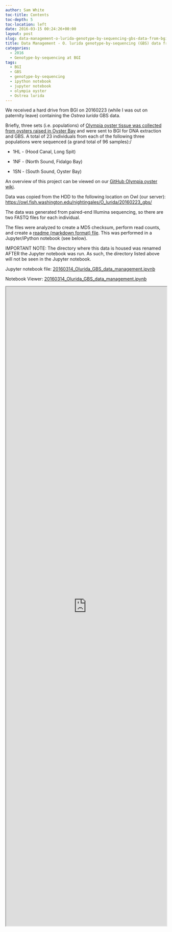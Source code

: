 ```yaml
---
author: Sam White
toc-title: Contents
toc-depth: 5
toc-location: left
date: 2016-03-15 00:24:26+00:00
layout: post
slug: data-management-o-lurida-genotype-by-sequencing-gbs-data-from-bgi
title: Data Management - O. lurida genotype-by-sequencing (GBS) data from BGI
categories:
  - 2016
  - Genotype-by-sequencing at BGI
tags:
  - BGI
  - GBS
  - genotype-by-sequencing
  - ipython notebook
  - jupyter notebook
  - olympia oyster
  - Ostrea lurida
---
```


We received a hard drive from BGI on 20160223 (while I was out on paternity leave) containing the _Ostrea lurida_ GBS data.

Briefly, three sets (i.e. populations) of [Olympia oyster tissue was collected from oysters raised in Oyster Bay](https://robertslab.github.io/sams-notebook/posts/2015/2015-11-30-sample-submission-oly-oyster-bay-tissues-for-gbs/) and were sent to BGI for DNA extraction and GBS. A total of 23 individuals from each of the following three populations were sequenced (a grand total of 96 samples):/




    
  * 1HL - (Hood Canal, Long Spit)

    
  * 1NF - (North Sound, Fidalgo Bay)

    
  * 1SN - (South Sound, Oyster Bay)



An overview of this project can be viewed on our [GitHub Olympia oyster wiki](https://github.com/RobertsLab/project-olympia.oyster-genomic/wiki/Genotype-by-sequencing-November-2015).

Data was copied from the HDD to the following location on Owl (our server): [https://owl.fish.washington.edu/nightingales/O_lurida/20160223_gbs/](http://owl.fish.washington.edu/nightingales/O_lurida/20160223_gbs/)

The data was generated from paired-end Illumina sequencing, so there are two FASTQ files for each individual.

The files were analyzed to create a MD5 checksum, perform read counts, and create a [readme (markdown format) file](https://owl.fish.washington.edu/nightingales/O_lurida/20160223_gbs/readme.md). This was performed in a Jupyter/iPython notebook (see below).

IMPORTANT NOTE: The directory where this data is housed was renamed AFTER the Jupyter notebook was run. As such, the directory listed above will not be seen in the Jupyter notebook.

Jupyter notebook file: [20160314_Olurida_GBS_data_management.ipynb](https://eagle.fish.washington.edu/Arabidopsis/iPythonNotebooks/20160314_Olurida_GBS_data_management.ipynb)

Notebook Viewer: [20160314_Olurida_GBS_data_management.ipynb](https://nbviewer.jupyter.org/url/eagle.fish.washington.edu/Arabidopsis/iPythonNotebooks/20160314_Olurida_GBS_data_management.ipynb)

<iframe src="https://nbviewer.jupyter.org/url/eagle.fish.washington.edu/Arabidopsis/iPythonNotebooks/20160314_Olurida_GBS_data_management.ipynb" width="100%" height="2000" scrolling="yes"></iframe>
